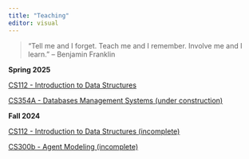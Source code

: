 ```yaml
---
title: "Teaching"
editor: visual
---
```


<!-- ![](images/publications.jpeg){style="float: right;" fig-alt="Generated with AI ∙ September 21, 2024 at 2:49 PM." fig-align="right" width="250"} -->

> "Tell me and I forget. Teach me and I remember. Involve me and I learn." -- Benjamin Franklin

::::: slide-deck
**Spring 2025**

::: source
[CS112 - Introduction to Data Structures](https://ericaraujo.com/25sp-cs112/){target="_blank"}
:::

::: source
[CS354A - Databases Management Systems (under construction)](https://ericaraujo.com/25sp-cs354A/){target="_blank"}
:::
:::::

::::: slide-deck
**Fall 2024**

::: source
[CS112 - Introduction to Data Structures (incomplete)](https://ericaraujo.com/24fa-cs112/){target="_blank"}
:::

::: source
[CS300b - Agent Modeling (incomplete)](https://ericaraujo.com/24fa-cs300b/){target="_blank"}
:::
:::::